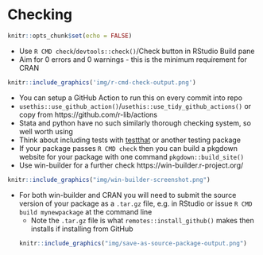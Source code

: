 # Checking  

```r
knitr::opts_chunk$set(echo = FALSE)
```
  
- Use `R CMD check`/`devtools::check()`/Check button in RStudio Build pane
- Aim for 0 errors and 0 warnings - this is the minimum requirement for CRAN  
```r
knitr::include_graphics('img/r-cmd-check-output.png')
```

- You can setup a GitHub Action to run this on every commit into repo
- `usethis::use_github_action()`/`usethis::use_tidy_github_actions()` or copy from https://github.com/r-lib/actions
- Stata and python have no such similarly thorough checking system, so well worth using
- Think about including tests with [testthat](https://testthat.r-lib.org/) or another testing package
- If your package passes `R CMD check` then you can build a pkgdown website for your package with one command `pkgdown::build_site()`
- Use win-builder for a further check https://win-builder.r-project.org/  
```r
knitr::include_graphics("img/win-builder-screenshot.png")
```
- For both win-builder and CRAN you will need to submit the source version of your package as a `.tar.gz` file, e.g. in RStudio or issue `R CMD build mynewpackage` at the command line  
  - Note the `.tar.gz` file is what `remotes::install_github()` makes then installs if installing from GitHub  
```r
knitr::include_graphics("img/save-as-source-package-output.png")
```
